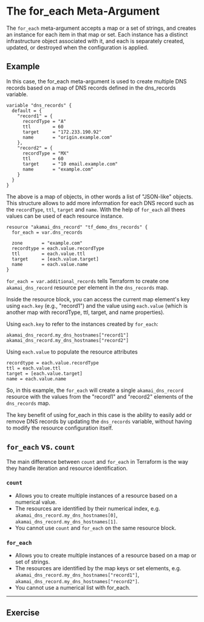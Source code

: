 # The for_each Meta-Argument

The `for_each` meta-argument accepts a map or a set of strings, and creates an instance for each item in that map or set. Each instance has a distinct infrastructure object associated with it, and each is separately created, updated, or destroyed when the configuration is applied.

## Example
In this case, the for_each meta-argument is used to create multiple DNS records based on a map of DNS records defined in the dns_records variable.

```hcl filename="variables.tf" copy
variable "dns_records" {
  default = {
    "record1" = {
      recordType = "A"
      ttl        = 60
      target     = "172.233.190.92"
      name       = "origin.example.com"
    },
    "record2" = {
      recordType = "MX"
      ttl        = 60
      target     = "10 email.example.com"
      name       = "example.com"
    }
  }
}
```
The above is a map of objects, in other words a list of "JSON-like" objects. This structure allows to add more information for each DNS record such as the `recordType`, `ttl`, `target` and `name`. With the help of `for_each` all thees values can be used of each resource instance.

```hcl filename="main.tf" copy {2,5-8}
resource "akamai_dns_record" "tf_demo_dns_records" {
  for_each = var.dns_records

  zone       = "example.com"
  recordtype = each.value.recordType
  ttl        = each.value.ttl
  target     = [each.value.target]
  name       = each.value.name
}
```

`for_each = var.additional_records` tells Terraform to create one `akamai_dns_record` resource per element in the `dns_records` map.

Inside the resource block, you can access the current map element's key using `each.key` (e.g., "record1") and the value using `each.value` (which is another map with recordType, ttl, target, and name properties).

Using `each.key` to refer to the instances created by `for_each`:
```hcl
akamai_dns_record.my_dns_hostnames["record1"]
akamai_dns_record.my_dns_hostnames["record2"]
```

Using `each.value` to populate the resource attributes
```hcl
recordtype = each.value.recordType
ttl = each.value.ttl
target = [each.value.target]
name = each.value.name
```

So, in this example, the `for_each` will create a single `akamai_dns_record` resource with the values from the "record1" and "record2" elements of the `dns_records` map.

The key benefit of using for_each in this case is the ability to easily add or remove DNS records by updating the `dns_records` variable, without having to modify the resource configuration itself.

## `for_each` vs. `count`

The main difference between `count` and `for_each` in Terraform is the way they handle iteration and resource identification.

### `count`

* Allows you to create multiple instances of a resource based on a numerical value.
* The resources are identified by their numerical index, e.g. `akamai_dns_record.my_dns_hostnames[0]`, `akamai_dns_record.my_dns_hostnames[1]`.
* You cannot use `count` and `for_each` on the same resource block.

### `for_each`

* Allows you to create multiple instances of a resource based on a map or set of strings.
* The resources are identified by the map keys or set elements, e.g. `akamai_dns_record.my_dns_hostnames["record1"]`, `akamai_dns_record.my_dns_hostnames["record2"]`.
* You cannot use a numerical list with for_each.

---

## Exercise


<ExerciseForEach />